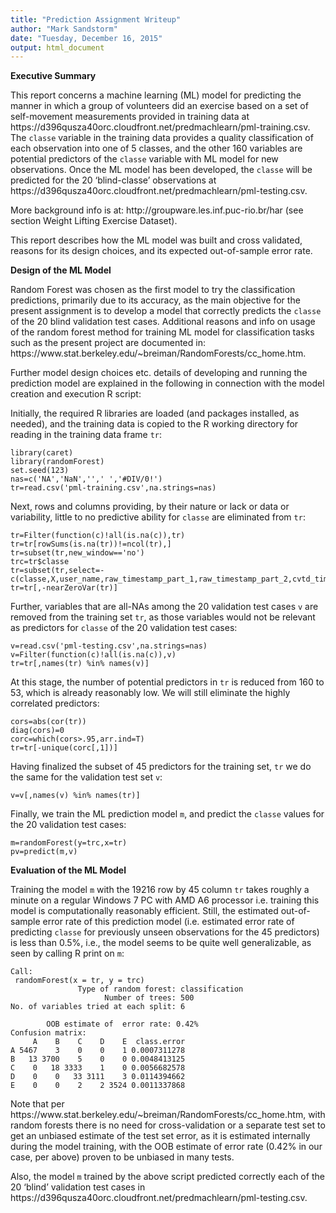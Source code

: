 ```yaml
---
title: "Prediction Assignment Writeup"
author: "Mark Sandstorm"
date: "Tuesday, December 16, 2015"
output: html_document
---
```

**Executive Summary**

This report concerns a machine learning (ML) model for predicting the manner in which a group of volunteers did an exercise based on a set of self-movement measurements provided in training data at https://d396qusza40orc.cloudfront.net/predmachlearn/pml-training.csv. The `classe` variable in the training data provides a quality classification of each observation into one of 5 classes, and the other 160 variables are potential predictors of the `classe` variable with ML model for new observations. Once the ML model has been developed, the `classe` will be predicted for the 20 'blind-classe' observations at https://d396qusza40orc.cloudfront.net/predmachlearn/pml-testing.csv. 

More background info is at: http://groupware.les.inf.puc-rio.br/har (see section Weight Lifting Exercise Dataset).

This report describes how the ML model was built and cross validated, reasons for its design choices, and its expected out-of-sample error rate. 

**Design of the ML Model**

Random Forest was chosen as the first model to try the classification predictions, primarily due to its accuracy, as the main objective for the present assignment is to develop a model that correctly predicts the `classe` of the 20 blind validation test cases. Additional reasons and info on usage of the random forest method for training ML model for classification tasks such as the present project are documented in: https://www.stat.berkeley.edu/~breiman/RandomForests/cc_home.htm.

Further model design choices etc. details of developing and running the prediction model are explained in the following in connection with the model creation and execution R script:

Initially, the required R libraries are loaded (and packages installed, as needed), and the training data is copied to the R working directory for reading in the training data frame `tr`:
```
library(caret)
library(randomForest)
set.seed(123)
nas=c('NA','NaN','',' ','#DIV/0!')
tr=read.csv('pml-training.csv',na.strings=nas)
```
Next, rows and columns providing, by their nature or lack or data or variability, little to no predictive ability for `classe` are eliminated from `tr`:
```
tr=Filter(function(c)!all(is.na(c)),tr)
tr=tr[rowSums(is.na(tr))!=ncol(tr),]
tr=subset(tr,new_window=='no')
trc=tr$classe
tr=subset(tr,select=-c(classe,X,user_name,raw_timestamp_part_1,raw_timestamp_part_2,cvtd_timestamp,num_window))
tr=tr[,-nearZeroVar(tr)]
```
Further, variables that are all-NAs among the 20 validation test cases `v` are removed from the training set `tr`, as those variables would not be relevant as predictors for `classe` of the 20 validation test cases:
```
v=read.csv('pml-testing.csv',na.strings=nas)
v=Filter(function(c)!all(is.na(c)),v)
tr=tr[,names(tr) %in% names(v)]
```
At this stage, the number of potential predictors in `tr` is reduced from 160 to 53, which is already reasonably low. We will still eliminate the highly correlated predictors:
```
cors=abs(cor(tr))
diag(cors)=0
corc=which(cors>.95,arr.ind=T)
tr=tr[-unique(corc[,1])]
```
Having finalized the subset of 45 predictors for the training set, `tr` we do the same for the validation test set `v`:
```
v=v[,names(v) %in% names(tr)]
```
Finally, we train the ML prediction model `m`, and predict the `classe` values for the 20 validation test cases:
```
m=randomForest(y=trc,x=tr)
pv=predict(m,v)
```
**Evaluation of the ML Model**

Training the model `m` with the 19216 row by 45 column `tr` takes roughly a minute on a regular Windows 7 PC with AMD A6 processor i.e. training this model is computationally reasonably efficient. Still, the estimated out-of-sample error rate of this prediction model (i.e. estimated error rate of predicting `classe` for previously unseen observations for the 45 predictors) is less than 0.5%, i.e., the model seems to be quite well generalizable, as seen by calling R print on `m`:

```
Call:
 randomForest(x = tr, y = trc) 
               Type of random forest: classification
                     Number of trees: 500
No. of variables tried at each split: 6

        OOB estimate of  error rate: 0.42%
Confusion matrix:
     A    B    C    D    E  class.error
A 5467    3    0    0    1 0.0007311278
B   13 3700    5    0    0 0.0048413125
C    0   18 3333    1    0 0.0056682578
D    0    0   33 3111    3 0.0114394662
E    0    0    2    2 3524 0.0011337868
```
Note that per https://www.stat.berkeley.edu/~breiman/RandomForests/cc_home.htm, with random forests there is no need for cross-validation or a separate test set to get an unbiased estimate of the test set error, as it is estimated internally during the model training, with the OOB estimate of error rate (0.42% in our case, per above) proven to be unbiased in many tests.

Also, the model `m` trained by the above script predicted correctly each of the 20 'blind' validation test cases in https://d396qusza40orc.cloudfront.net/predmachlearn/pml-testing.csv.